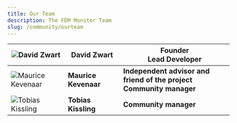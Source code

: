 ```yaml
---
title: Our Team
description: The FDM Monster Team
slug: /community/ourteam
---
```


<!--
  We don't need a header so every element needs to be strong
  Images should be 200px in width!
 -->
| ![David Zwart](./images/our_team/DavidZwart.jpg)           | David Zwart          | Founder <br /> Lead Developer                                            |
|-------------------------------------------------------------|----------------------|--------------------------------------------------------------------------|
| ![Maurice Kevenaar](./images/our_team/MauriceKevenaar.jpg) | **Maurice Kevenaar** | **Independent advisor and friend of the project<br />Community manager** |
| ![Tobias Kissling](./images/our_team/placeholder.png)      | **Tobias Kissling**  | **Community manager**                                                    |
